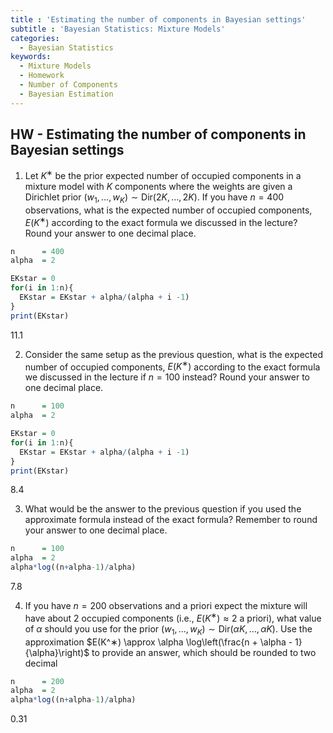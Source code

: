 ```yaml
---
title : 'Estimating the number of components in Bayesian settings'
subtitle : 'Bayesian Statistics: Mixture Models'
categories:
  - Bayesian Statistics
keywords:
  - Mixture Models
  - Homework
  - Number of Components
  - Bayesian Estimation
---
```


## HW - Estimating the number of components in Bayesian settings

1. Let $K^∗$ be the prior expected number of occupied components in a mixture model with $K$ components where the weights are given a Dirichlet prior $(w_1, \ldots, w_K) \sim \text{Dir}(2K, \ldots, 2K)$. If you have $n = 400$ observations, what is the expected number of occupied components, $E(K^∗)$ according to the exact formula we discussed in the lecture? Round your answer to one decimal place.

```r
n      = 400
alpha  = 2

EKstar = 0
for(i in 1:n){
  EKstar = EKstar + alpha/(alpha + i -1)
}
print(EKstar)
```
11.1

2. Consider the same setup as the previous question, what is the expected number of occupied components, $E(K^∗)$ according to the exact formula we discussed in the lecture if $n = 100$ instead? Round your answer to one decimal place.

```r
n      = 100
alpha  = 2

EKstar = 0
for(i in 1:n){
  EKstar = EKstar + alpha/(alpha + i -1)
}
print(EKstar)
```

8.4

3. What would be the answer to the previous question if you used the approximate formula instead of the exact formula? Remember to round your answer to one decimal place.

```r
n      = 100
alpha  = 2
alpha*log((n+alpha-1)/alpha)
```

7.8

4. If you have $n = 200$ observations and a priori expect the mixture will have about 2 occupied components (i.e., $E(K^∗) \approx 2$ a priori), what value of $\alpha$ should you use for the prior $(w_1, \ldots, w_K) \sim \text{Dir}(\alpha K, \ldots, \alpha K)$. Use the approximation $E(K^∗) \approx \alpha \log\left(\frac{n + \alpha - 1}{\alpha}\right)$ to provide an answer, which should be rounded to two decimal

```r
n      = 200
alpha  = 2
alpha*log((n+alpha-1)/alpha)
```

0.31
